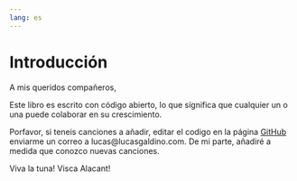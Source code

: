 ```yaml
---
lang: es
---
```

# Introducción {.unnumbered}

A mis queridos compañeros,

Este libro es escrito con código abierto, lo que sígnifica que cualquier un o una puede colaborar en su crescimiento.

Porfavor, si teneis canciones a añadir, editar el codigo en la página [GitHub](https://github.com/JLucasGaldino/cancionero_alicantina) enviarme un correo a lucas@lucasgaldino.com. De mi parte, añadiré a medida que conozco nuevas canciones.

Viva la tuna!
Visca Alacant!

